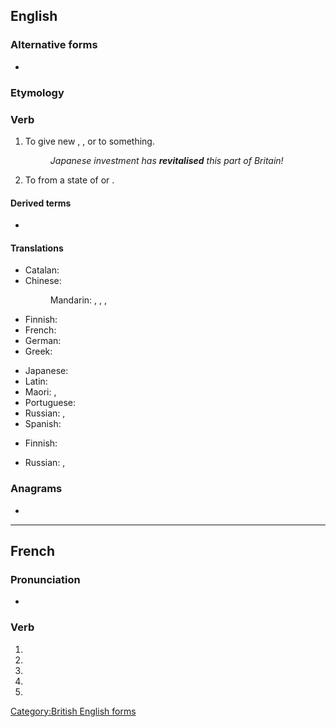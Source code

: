{{also|revitalisé}}
==English==

===Alternative forms===
* {{l|en|revitalize}} {{qualifier|{{l|en|American}}}}

===Etymology===
{{confix|re|vital|ise|lang=en}}

===Verb===
{{en-verb|revitalis}}

# To give new {{l|en|life}}, {{l|en|energy}}, {{l|en|activity}} or {{l|en|success}} to something.
#: ''Japanese investment has '''revitalised''' this part of Britain!''
# To {{l|en|rouse}} from a state of {{l|en|inactivity}} or {{l|en|quiescence}}.

====Derived terms====
* {{l|en|revitalisation}}

[[Category:British English forms]]

====Translations====
{{trans-top|to give new life, energy, activity or success}}
* Catalan: {{t+|ca|revitalitzar}}
* Chinese:
*: Mandarin: {{t+|cmn|振興|sc=Hani}}, {{t+|cmn|振兴|tr=zhènxīng|sc=Hani}}, {{t+|cmn|復興|sc=Hani}}, {{t+|cmn|复兴|tr=fùxīng|sc=Hani}}
* Finnish: {{t+|fi|elvyttää}}
* French: {{t+|fr|revivifier}}
* German: {{t|de|revitalisieren}}
* Greek: {{t+|el|αναζωογονώ}}
{{trans-mid}}
* Japanese: {{t+|ja|活性化|tr=かっせいかする, kasseika suru|alt=活性化する|sc=Jpan}}
* Latin: {{t|la|animo}}
* Maori: {{t|mi|tāmata}}, {{t|mi|whakahaumanu}}
* Portuguese: {{t+|pt|revitalizar}}
* Russian: {{t+|ru|оживля́ть|impf}}, {{t+|ru|оживи́ть|pf}}
* Spanish: {{t+|es|revitalizar}}
{{trans-bottom}}

{{trans-top|to rouse from a state of inactivity or quiescence}}
* Finnish: {{t+|fi|elvyttää}}
{{trans-mid}}
* Russian: {{t+|ru|оживля́ть|impf}}, {{t+|ru|оживи́ть|pf}}
{{trans-bottom}}

===Anagrams===
* {{anagrams|en|relativise}}

----

==French==

===Pronunciation===
* {{homophones|lang=fr|revitalisent|revitalises}}

===Verb===
{{head|fr|verb form}}

# {{inflection of|revitaliser||1|s|pres|indc|lang=fr}}
# {{inflection of|revitaliser||3|s|pres|indc|lang=fr}}
# {{inflection of|revitaliser||1|s|pres|subj|lang=fr}}
# {{inflection of|revitaliser||3|s|pres|subj|lang=fr}}
# {{inflection of|revitaliser||2|s|impr|lang=fr}}